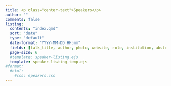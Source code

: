 ```yaml
---
title: <p class="center-text">Speakers</p>
author: ""
comments: false
listing:
  contents: "index.qmd"
  sort: "date"
  type: "default"
  date-format: "YYYY-MM-DD HH:mm"
  fields: [talk_title, author, photo, website, role, institution, abstract, date]  
  page-size: 6
  #template: speaker-listing.ejs
  template: speaker-listing-temp.ejs
#format:
  #html:
    #css: speakers.css
---
```


